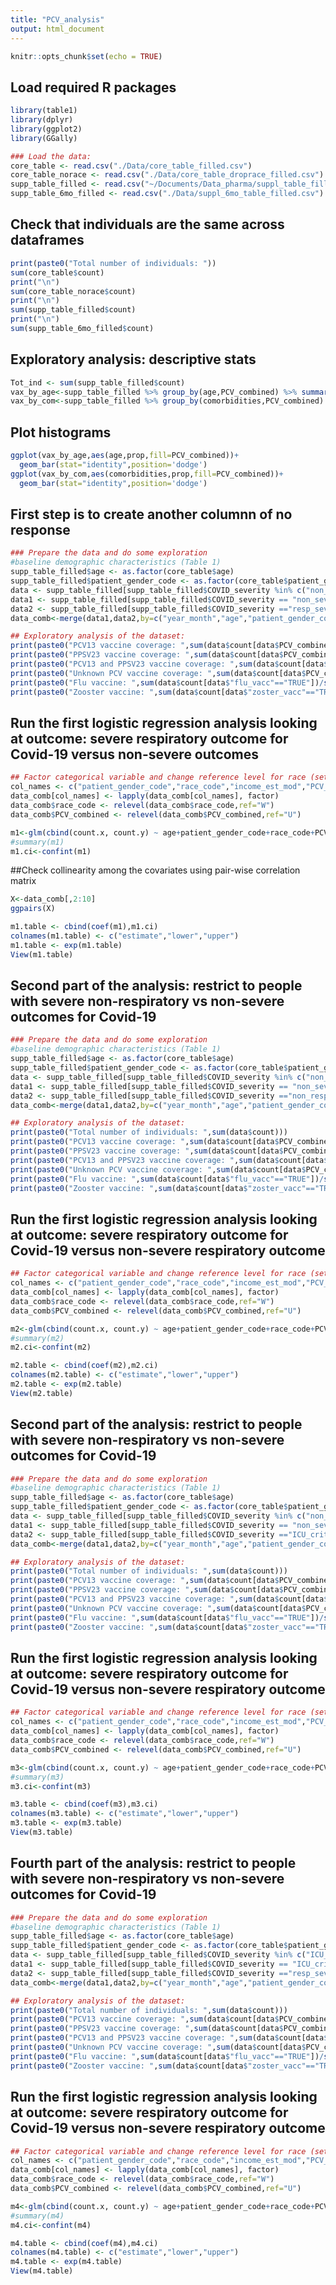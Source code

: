 ```yaml
---
title: "PCV_analysis"
output: html_document
---
```


```r
knitr::opts_chunk$set(echo = TRUE)
```

## Load required R packages
```r
library(table1)
library(dplyr)
library(ggplot2)
library(GGally)
```

```r
### Load the data: 
core_table <- read.csv("./Data/core_table_filled.csv")
core_table_norace <- read.csv("./Data/core_table_droprace_filled.csv")
supp_table_filled <- read.csv("~/Documents/Data_pharma/suppl_table_filled.csv")
supp_table_6mo_filled <- read.csv("./Data/suppl_6mo_table_filled.csv")
```

## Check that individuals are the same across dataframes
```r
print(paste0("Total number of individuals: "))
sum(core_table$count)
print("\n")
sum(core_table_norace$count)
print("\n")
sum(supp_table_filled$count)
print("\n")
sum(supp_table_6mo_filled$count)
```

## Exploratory analysis: descriptive stats
```r
Tot_ind <- sum(supp_table_filled$count)
vax_by_age<-supp_table_filled %>% group_by(age,PCV_combined) %>% summarise(prop = sum(count)/Tot_ind)
vax_by_com<-supp_table_filled %>% group_by(comorbidities,PCV_combined) %>% summarise(prop = sum(count)/Tot_ind)

```

## Plot histograms
```r
ggplot(vax_by_age,aes(age,prop,fill=PCV_combined))+
  geom_bar(stat="identity",position='dodge')
ggplot(vax_by_com,aes(comorbidities,prop,fill=PCV_combined))+
  geom_bar(stat="identity",position='dodge')
```




## First step is to create another columnn of no response
```r
### Prepare the data and do some exploration
#baseline demographic characteristics (Table 1)
supp_table_filled$age <- as.factor(core_table$age)
supp_table_filled$patient_gender_code <- as.factor(core_table$patient_gender_code)
data <- supp_table_filled[supp_table_filled$COVID_severity %in% c("non_severe","resp_severe"),]
data1 <- supp_table_filled[supp_table_filled$COVID_severity == "non_severe",]
data2 <- supp_table_filled[supp_table_filled$COVID_severity =="resp_severe",]
data_comb<-merge(data1,data2,by=c("year_month","age","patient_gender_code","race_code","PCV_combined","flu_vacc","zoster_vacc","bmi_30_plus","comorbidities","income_est_mod"))
```

```r
## Exploratory analysis of the dataset: 
print(paste0("PCV13 vaccine coverage: ",sum(data$count[data$PCV_combined=="PCV13_only"])/sum(data$count)))
print(paste0("PPSV23 vaccine coverage: ",sum(data$count[data$PCV_combined=="PPSV23_10yrs"])/sum(data$count)))
print(paste0("PCV13 and PPSV23 vaccine coverage: ",sum(data$count[data$PCV_combined=="PCV13_PPSV23_10yrs"])/sum(data$count)))
print(paste0("Unknown PCV vaccine coverage: ",sum(data$count[data$PCV_combined=="U"])/sum(data$count)))
print(paste0("Flu vaccine: ",sum(data$count[data$"flu_vacc"=="TRUE"])/sum(data$count)))
print(paste0("Zooster vaccine: ",sum(data$count[data$"zoster_vacc"=="TRUE"])/sum(data$count)))
```

## Run the first logistic regression analysis looking at outcome: severe respiratory outcome for Covid-19 versus non-severe outcomes
```r
## Factor categorical variable and change reference level for race (set White as the ref level)
col_names <- c("patient_gender_code","race_code","income_est_mod","PCV_combined")
data_comb[col_names] <- lapply(data_comb[col_names], factor)
data_comb$race_code <- relevel(data_comb$race_code,ref="W")
data_comb$PCV_combined <- relevel(data_comb$PCV_combined,ref="U")
```

```r
m1<-glm(cbind(count.x, count.y) ~ age+patient_gender_code+race_code+PCV_combined+flu_vacc+zoster_vacc+bmi_30_plus+comorbidities+income_est_mod, data=data_comb, family = binomial("logit"))
#summary(m1)
m1.ci<-confint(m1)
```
##Check collinearity among the covariates using pair-wise correlation matrix
```r
X<-data_comb[,2:10]
ggpairs(X)

```



```r
m1.table <- cbind(coef(m1),m1.ci)
colnames(m1.table) <- c("estimate","lower","upper")
m1.table <- exp(m1.table)
View(m1.table)
```


## Second part of the analysis: restrict to people with severe non-respiratory vs non-severe outcomes for Covid-19
```r
### Prepare the data and do some exploration
#baseline demographic characteristics (Table 1)
supp_table_filled$age <- as.factor(core_table$age)
supp_table_filled$patient_gender_code <- as.factor(core_table$patient_gender_code)
data <- supp_table_filled[supp_table_filled$COVID_severity %in% c("non_severe","non_resp_severe"),]
data1 <- supp_table_filled[supp_table_filled$COVID_severity == "non_severe",]
data2 <- supp_table_filled[supp_table_filled$COVID_severity =="non_resp_severe",]
data_comb<-merge(data1,data2,by=c("year_month","age","patient_gender_code","race_code","PCV_combined","flu_vacc","zoster_vacc","bmi_30_plus","comorbidities","income_est_mod"))
```

```r
## Exploratory analysis of the dataset: 
print(paste0("Total number of individuals: ",sum(data$count)))
print(paste0("PCV13 vaccine coverage: ",sum(data$count[data$PCV_combined=="PCV13_only"])/sum(data$count)))
print(paste0("PPSV23 vaccine coverage: ",sum(data$count[data$PCV_combined=="PPSV23_10yrs"])/sum(data$count)))
print(paste0("PCV13 and PPSV23 vaccine coverage: ",sum(data$count[data$PCV_combined=="PCV13_PPSV23_10yrs"])/sum(data$count)))
print(paste0("Unknown PCV vaccine coverage: ",sum(data$count[data$PCV_combined=="U"])/sum(data$count)))
print(paste0("Flu vaccine: ",sum(data$count[data$"flu_vacc"=="TRUE"])/sum(data$count)))
print(paste0("Zooster vaccine: ",sum(data$count[data$"zoster_vacc"=="TRUE"])/sum(data$count)))
```

## Run the first logistic regression analysis looking at outcome: severe respiratory outcome for Covid-19 versus non-severe respiratory outcome
```r
## Factor categorical variable and change reference level for race (set White as the ref level)
col_names <- c("patient_gender_code","race_code","income_est_mod","PCV_combined")
data_comb[col_names] <- lapply(data_comb[col_names], factor)
data_comb$race_code <- relevel(data_comb$race_code,ref="W")
data_comb$PCV_combined <- relevel(data_comb$PCV_combined,ref="U")
```

```r
m2<-glm(cbind(count.x, count.y) ~ age+patient_gender_code+race_code+PCV_combined+flu_vacc+zoster_vacc+bmi_30_plus+comorbidities+income_est_mod, data=data_comb, family = binomial("logit"))
#summary(m2)
m2.ci<-confint(m2)
```

```r
m2.table <- cbind(coef(m2),m2.ci)
colnames(m2.table) <- c("estimate","lower","upper")
m2.table <- exp(m2.table)
View(m2.table)
```

## Second part of the analysis: restrict to people with severe non-respiratory vs non-severe outcomes for Covid-19
```r
### Prepare the data and do some exploration
#baseline demographic characteristics (Table 1)
supp_table_filled$age <- as.factor(core_table$age)
supp_table_filled$patient_gender_code <- as.factor(core_table$patient_gender_code)
data <- supp_table_filled[supp_table_filled$COVID_severity %in% c("non_severe","ICU_crit_care"),]
data1 <- supp_table_filled[supp_table_filled$COVID_severity == "non_severe",]
data2 <- supp_table_filled[supp_table_filled$COVID_severity =="ICU_crit_care",]
data_comb<-merge(data1,data2,by=c("year_month","age","patient_gender_code","race_code","PCV_combined","flu_vacc","zoster_vacc","bmi_30_plus","comorbidities","income_est_mod"))
```

```r
## Exploratory analysis of the dataset: 
print(paste0("Total number of individuals: ",sum(data$count)))
print(paste0("PCV13 vaccine coverage: ",sum(data$count[data$PCV_combined=="PCV13_only"])/sum(data$count)))
print(paste0("PPSV23 vaccine coverage: ",sum(data$count[data$PCV_combined=="PPSV23_10yrs"])/sum(data$count)))
print(paste0("PCV13 and PPSV23 vaccine coverage: ",sum(data$count[data$PCV_combined=="PCV13_PPSV23_10yrs"])/sum(data$count)))
print(paste0("Unknown PCV vaccine coverage: ",sum(data$count[data$PCV_combined=="U"])/sum(data$count)))
print(paste0("Flu vaccine: ",sum(data$count[data$"flu_vacc"=="TRUE"])/sum(data$count)))
print(paste0("Zooster vaccine: ",sum(data$count[data$"zoster_vacc"=="TRUE"])/sum(data$count)))
```

## Run the first logistic regression analysis looking at outcome: severe respiratory outcome for Covid-19 versus non-severe respiratory outcome
```r
## Factor categorical variable and change reference level for race (set White as the ref level)
col_names <- c("patient_gender_code","race_code","income_est_mod","PCV_combined")
data_comb[col_names] <- lapply(data_comb[col_names], factor)
data_comb$race_code <- relevel(data_comb$race_code,ref="W")
data_comb$PCV_combined <- relevel(data_comb$PCV_combined,ref="U")
```

```r
m3<-glm(cbind(count.x, count.y) ~ age+patient_gender_code+race_code+PCV_combined+flu_vacc+zoster_vacc+bmi_30_plus+comorbidities+income_est_mod, data=data_comb, family = binomial("logit"))
#summary(m3)
m3.ci<-confint(m3)
```

```r
m3.table <- cbind(coef(m3),m3.ci)
colnames(m3.table) <- c("estimate","lower","upper")
m3.table <- exp(m3.table)
View(m3.table)
```

## Fourth part of the analysis: restrict to people with severe non-respiratory vs non-severe outcomes for Covid-19
```r
### Prepare the data and do some exploration
#baseline demographic characteristics (Table 1)
supp_table_filled$age <- as.factor(core_table$age)
supp_table_filled$patient_gender_code <- as.factor(core_table$patient_gender_code)
data <- supp_table_filled[supp_table_filled$COVID_severity %in% c("ICU_crit_care","resp_severe"),]
data1 <- supp_table_filled[supp_table_filled$COVID_severity == "ICU_crit_care",]
data2 <- supp_table_filled[supp_table_filled$COVID_severity =="resp_severe",]
data_comb<-merge(data1,data2,by=c("year_month","age","patient_gender_code","race_code","PCV_combined","flu_vacc","zoster_vacc","bmi_30_plus","comorbidities","income_est_mod"))
```

```r
## Exploratory analysis of the dataset: 
print(paste0("Total number of individuals: ",sum(data$count)))
print(paste0("PCV13 vaccine coverage: ",sum(data$count[data$PCV_combined=="PCV13_only"])/sum(data$count)))
print(paste0("PPSV23 vaccine coverage: ",sum(data$count[data$PCV_combined=="PPSV23_10yrs"])/sum(data$count)))
print(paste0("PCV13 and PPSV23 vaccine coverage: ",sum(data$count[data$PCV_combined=="PCV13_PPSV23_10yrs"])/sum(data$count)))
print(paste0("Unknown PCV vaccine coverage: ",sum(data$count[data$PCV_combined=="U"])/sum(data$count)))
print(paste0("Flu vaccine: ",sum(data$count[data$"flu_vacc"=="TRUE"])/sum(data$count)))
print(paste0("Zooster vaccine: ",sum(data$count[data$"zoster_vacc"=="TRUE"])/sum(data$count)))
```

## Run the first logistic regression analysis looking at outcome: severe respiratory outcome for Covid-19 versus non-severe respiratory outcome
```r
## Factor categorical variable and change reference level for race (set White as the ref level)
col_names <- c("patient_gender_code","race_code","income_est_mod","PCV_combined")
data_comb[col_names] <- lapply(data_comb[col_names], factor)
data_comb$race_code <- relevel(data_comb$race_code,ref="W")
data_comb$PCV_combined <- relevel(data_comb$PCV_combined,ref="U")
```

```r
m4<-glm(cbind(count.x, count.y) ~ age+patient_gender_code+race_code+PCV_combined+flu_vacc+zoster_vacc+bmi_30_plus+comorbidities+income_est_mod, data=data_comb, family = binomial("logit"))
#summary(m4)
m4.ci<-confint(m4)
```

```r
m4.table <- cbind(coef(m4),m4.ci)
colnames(m4.table) <- c("estimate","lower","upper")
m4.table <- exp(m4.table)
View(m4.table)
```




